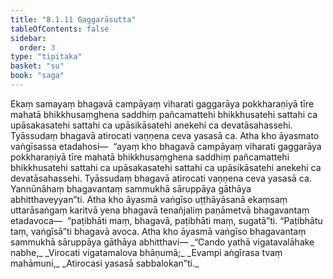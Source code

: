 ```yaml
---
title: "8.1.11 Gaggarāsutta"
tableOfContents: false
sidebar:
  order: 3
type: "tipitaka"
basket: "su"
book: "saga"
---
```



<DynamicBreadcrumb />

<Division number="219" book="saga">

<Paragraph number="1366" book="saga">
Ekaṃ samayaṃ bhagavā campāyaṃ viharati gaggarāya pokkharaṇiyā tīre mahatā bhikkhusaṃghena saddhiṃ pañcamattehi bhikkhusatehi sattahi ca upāsakasatehi sattahi ca upāsikāsatehi anekehi ca devatāsahassehi. Tyāssudaṃ bhagavā atirocati vaṇṇena ceva yasasā ca. Atha kho āyasmato vaṅgīsassa etadahosi—  “ayaṃ kho bhagavā campāyaṃ viharati gaggarāya pokkharaṇiyā tīre mahatā bhikkhusaṃghena saddhiṃ pañcamattehi bhikkhusatehi sattahi ca upāsakasatehi sattahi ca upāsikāsatehi anekehi ca devatāsahassehi. Tyāssudaṃ bhagavā atirocati vaṇṇena ceva yasasā ca. Yannūnāhaṃ bhagavantaṃ sammukhā sāruppāya gāthāya abhitthaveyyan”ti.
</Paragraph>

<Paragraph number="1367" book="saga">
Atha kho āyasmā vaṅgīso uṭṭhāyāsanā ekaṃsaṃ uttarāsaṅgaṃ karitvā yena bhagavā tenañjaliṃ paṇāmetvā bhagavantaṃ etadavoca—  “paṭibhāti maṃ, bhagavā, paṭibhāti maṃ, sugatā”ti. “Paṭibhātu taṃ, vaṅgīsā”ti bhagavā avoca. Atha kho āyasmā vaṅgīso bhagavantaṃ sammukhā sāruppāya gāthāya abhitthavi—
</Paragraph>

<Paragraph number="1368" type="verses" book="saga">
_“Cando yathā vigatavalāhake nabhe,_  
_Virocati vigatamalova bhāṇumā;_  
_Evampi aṅgīrasa tvaṃ mahāmuni,_  
_Atirocasi yasasā sabbalokan”ti._
</Paragraph>
</Division>